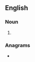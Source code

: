 ==English==

===Noun===
{{en-noun|?}}

# {{abbreviation of|aircraft|lang=en}}

===Anagrams===
* {{anagrams|en|FACT|fact}}